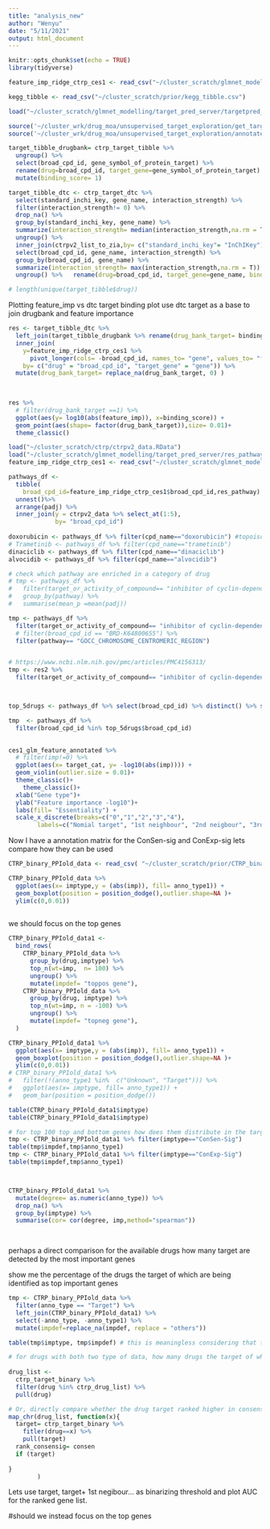 ```yaml
---
title: "analysis_new"
author: "Wenyu"
date: "5/11/2021"
output: html_document
---
```


```r
knitr::opts_chunk$set(echo = TRUE)
library(tidyverse)
```


```r
feature_imp_ridge_ctrp_ces1 <- read_csv("~/cluster_scratch/glmnet_modelling/result_largevm/feature_imp_ridge_ctrp_ces1.csv")

kegg_tibble <- read_csv("~/cluster_scratch/prior/kegg_tibble.csv")

load("~/cluster_scratch/glmnet_modelling/target_pred_server/targetpred_serverinput.RData")

source('~/cluster_wrk/drug_moa/unsupervised_target_exploration/get_target_matrix_from_long_target_tibble.R')
source('~/cluster_wrk/drug_moa/unsupervised_target_exploration/annotate_feature_matrix.R')

target_tibble_drugbank= ctrp_target_tibble %>%
  ungroup() %>%
  select(broad_cpd_id, gene_symbol_of_protein_target) %>%
  rename(drug=broad_cpd_id, target_gene=gene_symbol_of_protein_target) %>% 
  mutate(binding_score= 1)

target_tibble_dtc <- ctrp_target_dtc %>% 
  select(standard_inchi_key, gene_name, interaction_strength) %>%
  filter(interaction_strength!= 0) %>% 
  drop_na() %>% 
  group_by(standard_inchi_key, gene_name) %>% 
  summarize(interaction_strength= median(interaction_strength,na.rm = T)) %>% 
  ungroup() %>% 
  inner_join(ctrpv2_list_to_zia,by= c("standard_inchi_key"= "InChIKey")) %>% 
  select(broad_cpd_id, gene_name, interaction_strength) %>% 
  group_by(broad_cpd_id, gene_name) %>% 
  summarize(interaction_strength= max(interaction_strength,na.rm = T)) %>% 
  ungroup() %>%   rename(drug=broad_cpd_id, target_gene=gene_name, binding_score= interaction_strength) 

# length(unique(target_tibble$drug))
```



Plotting feature_imp vs dtc target binding plot
use dtc target as a base to join drugbank and feature importance
```r
res <- target_tibble_dtc %>% 
  left_join(target_tibble_drugbank %>% rename(drug_bank_target= binding_score)) %>% 
  inner_join(
    y=feature_imp_ridge_ctrp_ces1 %>% 
      pivot_longer(cols= -broad_cpd_id, names_to= "gene", values_to= "feature_imp"),
    by= c("drug" = "broad_cpd_id", "target_gene" = "gene")) %>% 
  mutate(drug_bank_target= replace_na(drug_bank_target, 0) )
    
    
```


```r
res %>% 
  # filter(drug_bank_target ==1) %>% 
  ggplot(aes(y= log10(abs(feature_imp)), x=binding_score)) + 
  geom_point(aes(shape= factor(drug_bank_target)),size= 0.01)+
  theme_classic()
```





```r
load("~/cluster_scratch/ctrp/ctrpv2_data.RData")
load("~/cluster_scratch/glmnet_modelling/target_pred_server/res_pathway_go.RData")
feature_imp_ridge_ctrp_ces1 <- read_csv("~/cluster_scratch/glmnet_modelling/result_largevm/feature_imp_ridge_ctrp_ces1.csv")

pathways_df <- 
  tibble(
    broad_cpd_id=feature_imp_ridge_ctrp_ces1$broad_cpd_id,res_pathway) %>% 
  unnest()%>% 
  arrange(padj) %>% 
  inner_join(y = ctrpv2_data %>% select_at(1:5),
             by= "broad_cpd_id")
  
doxorubicin <- pathways_df %>% filter(cpd_name=="doxorubicin") #topoisomerase II
# Trametinib <- pathways_df %>% filter(cpd_name=="trametinib")
dinaciclib <- pathways_df %>% filter(cpd_name=="dinaciclib")
alvocidib <- pathways_df %>% filter(cpd_name=="alvocidib")

# check which pathway are enriched in a category of drug
# tmp <- pathways_df %>% 
#   filter(target_or_activity_of_compound== "inhibitor of cyclin-dependent kinases") %>%
#   group_by(pathway) %>% 
#   summarise(mean_p =mean(padj))

tmp <- pathways_df %>% 
  filter(target_or_activity_of_compound== "inhibitor of cyclin-dependent kinases") %>%
  # filter(broad_cpd_id == "BRD-K64800655") %>% 
  filter(pathway== "GOCC_CHROMOSOME_CENTROMERIC_REGION")


# https://www.ncbi.nlm.nih.gov/pmc/articles/PMC4156313/
tmp <- res2 %>% 
  filter(target_or_activity_of_compound== "inhibitor of cyclin-dependent kinases") 



top_5drugs <- pathways_df %>% select(broad_cpd_id) %>% distinct() %>% slice(1:5)

tmp  <- pathways_df %>% 
  filter(broad_cpd_id %in% top_5drugs$broad_cpd_id) 
  
```


```r
ces1_glm_feature_annotated %>% 
  # filter(imp!=0) %>% 
  ggplot(aes(x= target_cat, y= -log10(abs(imp)))) +
  geom_violin(outlier.size = 0.01)+
  theme_classic()+
    theme_classic()+
  xlab("Gene type")+
  ylab("Feature importance -log10")+
  labs(fill= "Essentiality") +
  scale_x_discrete(breaks=c("0","1","2","3","4"),
        labels=c("Nomial target", "1st neighbour", "2nd neigbour", "3rd neighbour", "Others"))

```




Now I have a annotation matrix for the ConSen-sig and ConExp-sig
lets compare how they can be used

```r
CTRP_binary_PPIold_data <- read_csv( "~/cluster_scratch/prior/CTRP_binary_PPIold_data.csv")
```


```r
CTRP_binary_PPIold_data %>% 
  ggplot(aes(x= imptype,y = (abs(imp)), fill= anno_type1)) +
  geom_boxplot(position = position_dodge(),outlier.shape=NA )+
  ylim(c(0,0.01))
  
```


we should focus on the top genes
```r
CTRP_binary_PPIold_data1 <-
  bind_rows(
    CTRP_binary_PPIold_data %>%
      group_by(drug,imptype) %>% 
      top_n(wt=imp,  n= 100) %>% 
      ungroup() %>% 
      mutate(impdef= "toppos gene"),
    CTRP_binary_PPIold_data %>% 
      group_by(drug, imptype) %>% 
      top_n(wt=imp, n = -100) %>% 
      ungroup() %>% 
      mutate(impdef= "topneg gene"),
  )

CTRP_binary_PPIold_data1 %>% 
  ggplot(aes(x= imptype,y = (abs(imp)), fill= anno_type1)) +
  geom_boxplot(position = position_dodge(),outlier.shape=NA )+
  ylim(c(0,0.01))
# CTRP_binary_PPIold_data1 %>% 
#   filter(!(anno_type1 %in%  c("Unknown", "Target"))) %>% 
#   ggplot(aes(x= imptype, fill= anno_type1)) +
#   geom_bar(position = position_dodge())

table(CTRP_binary_PPIold_data1$imptype)
table(CTRP_binary_PPIold_data1$imptype)

# for top 100 top and bottom genes how does them distribute in the target network?
tmp <- CTRP_binary_PPIold_data1 %>% filter(imptype=="ConSen-Sig")
table(tmp$impdef,tmp$anno_type1)
tmp <- CTRP_binary_PPIold_data1 %>% filter(imptype=="ConExp-Sig")
table(tmp$impdef,tmp$anno_type1)



CTRP_binary_PPIold_data1 %>% 
  mutate(degree= as.numeric(anno_type)) %>% 
  drop_na() %>% 
  group_by(imptype) %>% 
  summarise(cor= cor(degree, imp,method="spearman"))

  
```

perhaps a direct comparison for the available drugs how many target are detected by the most important genes

show me the percentage of the drugs the target of which are being identified as top important genes
```r
tmp <- CTRP_binary_PPIold_data %>% 
  filter(anno_type == "Target") %>% 
  left_join(CTRP_binary_PPIold_data1) %>% 
  select(-anno_type, -anno_type1) %>% 
  mutate(impdef=replace_na(impdef, replace = "others"))

table(tmp$imptype, tmp$impdef) # this is meaningless considering that there are more "background genes"
```


```r
# for drugs with both two type of data, how many drugs the target of which has been picked by the top 100 genes?
  
drug_list <- 
  ctrp_target_binary %>% 
  filter(drug %in% ctrp_drug_list) %>% 
  pull(drug)
```


```r
# Or, directly compare whether the drug target ranked higher in consensig than conexp sig
map_chr(drug_list, function(x){
  target= ctrp_target_binary %>% 
    fitler(drug==x) %>% 
    pull(target)
  rank_consensig= consen
  if (target)
  
}
        )
```


Lets use target, target+ 1st negibour... as binarizing threshold and plot AUC for the ranked gene list.


#should we instead focus on the top genes

